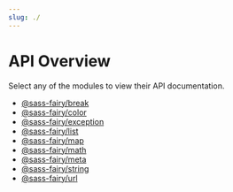 ```yaml
---
slug: ./
---
```


# API Overview

Select any of the modules to view their API documentation.

* [@sass-fairy/break](./break/overview.mdx)
* [@sass-fairy/color](./color/overview.mdx)
* [@sass-fairy/exception](./exception/overview.mdx)
* [@sass-fairy/list](./list/overview.mdx)
* [@sass-fairy/map](./map/overview.mdx)
* [@sass-fairy/math](./math/overview.mdx)
* [@sass-fairy/meta](./meta/overview.mdx)
* [@sass-fairy/string](./string/overview.mdx)
* [@sass-fairy/url](./url/overview.mdx)
